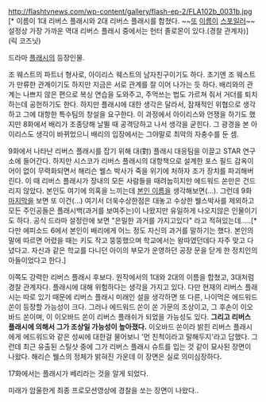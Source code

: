 http://flashtvnews.com/wp-content/gallery/flash-ep-2/FLA102b_0031b.jpg
[* 이름이 1대 리버스 플래시와 2대 리버스 플래시를 합쳤다. ~~[[슬레이드 윌슨(애로우)|또]] [[말콤 멀린|이름이]] [[세바스찬 블러드|스포일러]]~~ 설정상 가장 가까운 역대 리버스 플래시 중에서는 헌터 졸로몬이 있다.(경찰 관계자)] (릭 코즈닛)

드라마 [[플래시]]의 등장인물.

조 웨스트의 파트너 형사로, 아이리스 웨스트의 남자친구이기도 하다. 초기엔 조 웨스트가 만류한 관계이기도 하지만 지금은 서로 관계를 잘 이어 나가는 듯 하다. 배리와의 관계는 나쁘지 않은 편으로 복싱 연습을 도와주고, 주먹쓰는 법도 가르쳐 줘서 거더를 퇴치하는데 공헌하기도 한다. 하지만 플래시에 대한 생각은 달라서, 잠재적인 위협으로 생각하고 그에 대항한 특수팀의 창설을 요구한다. 이 과정에서 아이리스와 언쟁을 하기도 했지만 8화에서 배리가 조종당해 날뛸 때 공격당하고 나서 생각을 굳힌다. 그 광경을 본 아이리스도 생각이 바뀌었으니 배리의 입장에서는 그야말로 최악의 자충수를 둔 셈.

9화에서 나타난 리버스 플래시를 잡기 위해 대(對) 플래시 대응팀을 이끌고 STAR 연구소에 들어간다. 하지만 시스코가 리버스 플래시의 대항책으로 설계한 포스 필드 감옥이 어이 없이 무력화되면서 해리슨 웰스 박사가 죽을 위기에 처하자 조가 장치를 파괴해버린다. 이 때 리버스 플래시가 장내의 모든 사람들을 때려눕히지만 에드워드 쏜만은 건드리지 않았다. 본인도 여기에 의혹을 느끼는데 [[리버스 플래시|본인 이름]]을 생각해보면(...). 그런데 9화 [[떡밥|마지막]]을 보면 또 이건(...) 여기서 더욱수상한점은 대놓고 수상한 웰스박사를 제외하고 모든 주인공들은 플래시백(과거를 보여주는)이 나왔지만 유일하게 나오지않은 인물이기도 하다. 공식 드라마 설정란에 보면  "은밀한 과거를 가지고있다" 라고 적혀있는데.....[* 다만 에피소드 6에서 본인이 배리에게 어느 정도 자신의 과거를 말하기는 했다. 본인의 말에 따르면 어렸을 때는 키도 작고 뚱뚱했으며 학교에서는 왕따였던데다 자주 맞고 다녔다고. 자신과 같은 학교를 다니던 아이의 부모가 운영하던 공장 문을 닫게 한 정치인의 아들이었다고 한다.]

이쪽도 강력한 리버스 플래시 후보다. 원작에서의 1대와 2대의 이름을 합쳤고, 3대처럼 경찰 관계자다. 플래시에 대해 위험하다는 생각을 가지고 있다. 다만 현재의 리버스 플래시는 따로 있기 때문에 리버스 플래시 미래인 설을 생각하면 또 다른, 나이먹은 에드워드 쏜이 등장할 가능성이 크다. 그러나 에드워드 쏜이 쏜 가문의 조상이고, 그 후손이 이오바드 쏜이며, 이 이오바드 쏜이 리버스 플래쉬가 되었을 가능성도 있다. '''그리고 리버스 플래시에 의해서 그가 조상일 가능성이 높아졌다.''' 이오바드 쏜이라 밝힌 리버스 플래시에게 에드워드와 같은 성씨에 대한걸 물어보니 '먼 친척이라고 말해두지'라고 답했다. 그런데 최근 유출된 스틸샷 중에 그가 리버스 플래시 슈트를 입는 것 같이 묘사된 장면이 나왔다. 해리슨 웰스의 정체가 밝혀진 가운데 이 장면은 실로 의미심장하다.

17화에서는 플래시가 베리라는 것을 알게 되었다.

미래가 암울한게 최종 프로모션영상에 경찰을 쏘는 장면이 나왔다..
